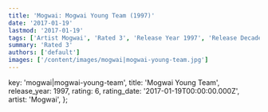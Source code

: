 ```yaml
---
title: 'Mogwai: Mogwai Young Team (1997)'
date: '2017-01-19'
lastmod: '2017-01-19'
tags: ['Artist Mogwai', 'Rated 3', 'Release Year 1997', 'Release Decade 1990']
summary: 'Rated 3'
authors: ['default']
images: ['/content/images/mogwai|mogwai-young-team.jpg']
---
```


  key: 'mogwai|mogwai-young-team',
  title: 'Mogwai Young Team',
  release_year: 1997,
  rating: 6,
  rating_date: '2017-01-19T00:00:00.000Z',
  artist: 'Mogwai',
};

<MusicRating data={data} />
